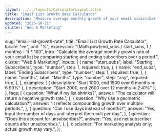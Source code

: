 ```yaml
---
layout: ../../layouts/CalculatorLayout.astro
title: "Email List Growth Rate Calculator"
description: "Measure average monthly growth of your email subscriber list."
updated: "2025-10-21"
cluster: "Web & Marketing"
---
```



  slug: "email-list-growth-rate",
  title: "Email List Growth Rate Calculator",
  locale: "en",
  unit: "%",
  expression: "(Math.pow(end_subs / start_subs, 1 / months) - 1) * 100",
  intro:
    "Calculate the average monthly growth rate of your email list by comparing starting and ending subscribers over a period.",
  cluster: "Web & Marketing",
  inputs: [
    {
      name: "start_subs",
      label: "Starting Subscribers",
      type: "number",
      step: 1,
      required: true,
    },
    {
      name: "end_subs",
      label: "Ending Subscribers",
      type: "number",
      step: 1,
      required: true,
    },
    {
      name: "months",
      label: "Months",
      type: "number",
      step: "any",
      required: true,
    },
  ],
  examples: [
    { description: "Start 1000, end 1500 over 6 months ⇒ 6.99%" },
    { description: "Start 2000, end 2600 over 12 months ⇒ 2.41%" },
  ],
  faqs: [
    {
      question: "What if my list shrinks?",
      answer: "The calculator will return a negative growth rate.",
    },
    {
      question: "Why use a geometric calculation?",
      answer: "It reflects compounding growth over multiple periods.",
    },
    {
      question: "Can I use days instead of months?",
      answer: "Yes, input the number of days and interpret the result per day.",
    },
    {
      question: "Does this account for unsubscribes?",
      answer: "Yes, use net subscriber counts after unsubscribes.",
    },
  ],
  disclaimer:
    "For marketing analysis only; actual growth may vary.",
};

<Calculator schema={schema} />
